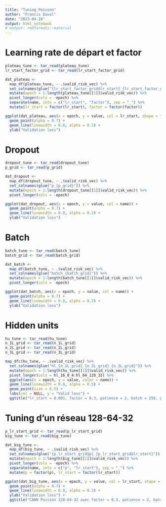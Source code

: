 ```yaml
---
title: "Tuning Poisson"
author: "Francis Duval"
date: "2023-04-18"
output: html_notebook
# output: rmdformats::material
---
```


# Learning rate de départ et factor

```r
plateau_tune <- tar_read(plateau_tune)
lr_start_factor_grid <- tar_read(lr_start_factor_grid)
```

```r
dat_plateau <- 
  map_df(plateau_tune, ~ .$valid_risk_vec) %>% 
  set_colnames(glue("{lr_start_factor_grid$lr_start}_{lr_start_factor_grid$factor}")) %>% 
  mutate(epoch = 1:length(plateau_tune[[1]]$valid_risk_vec)) %>% 
  pivot_longer(cols = -epoch) %>% 
  separate(name, into = c("lr_start", "factor"), sep = "_") %>% 
  mutate(lr_start = factor(lr_start), factor = factor(factor))
```

```r
ggplot(dat_plateau, aes(x = epoch, y = value, col = lr_start, shape = factor)) +
  geom_point(alpha = 0.7) +
  geom_line(linewidth = 0.8, alpha = 0.3) +
  ylab("Validation loss")
```

# Dropout

```r
dropout_tune <- tar_read(dropout_tune)
p_grid <- tar_read(p_grid)
```

```r
dat_dropout <- 
  map_df(dropout_tune, ~ .$valid_risk_vec) %>% 
  set_colnames(glue("p_{p_grid}")) %>% 
  mutate(epoch = 1:length(dropout_tune[[1]]$valid_risk_vec)) %>% 
  pivot_longer(cols = -epoch)
```

```r
ggplot(dat_dropout, aes(x = epoch, y = value, col = name)) +
  geom_point(alpha = 0.7) +
  geom_line(linewidth = 0.8, alpha = 0.3) +
  ylab("Validation loss")
```

# Batch

```r
batch_tune <- tar_read(batch_tune)
batch_grid <- tar_read(batch_grid)
```

```r
dat_batch <- 
  map_df(batch_tune, ~ .$valid_risk_vec) %>% 
  set_colnames(glue("batch_{batch_grid}")) %>% 
  mutate(epoch = 1:length(batch_tune[[1]]$valid_risk_vec)) %>% 
  pivot_longer(cols = -epoch)
```

```r
ggplot(dat_batch, aes(x = epoch, y = value, col = name)) +
  geom_point(alpha = 0.7) +
  geom_line(linewidth = 0.8, alpha = 0.3) +
  ylab("Validation loss")
```

# Hidden units

```r
hu_tune <- tar_read(hu_tune)
n_1L_grid <- tar_read(n_1L_grid)
n_2L_grid <- tar_read(n_2L_grid)
n_3L_grid <- tar_read(n_3L_grid)
```


```r
map_dfc(hu_tune, ~ .$valid_risk_vec) %>% 
  set_colnames(glue("hl_{n_1L_grid}_{n_2L_grid}_{n_3L_grid}")) %>% 
  mutate(epoch = 1:length(hu_tune[[1]]$valid_risk_vec)) %>% 
  pivot_longer(cols = hl_16_8_4:hl_64_128_32) %>% 
  ggplot(aes(x = epoch, y = value, color = name)) +
  geom_line(linewidth = 0.8, alpha = 0.5) +
  geom_point(size = 0.5) +
  labs(col = NULL, y = "Valid loss") +
  ggtitle("lr_start = 0.001, factor = 0.3, patience = 2, batch = 256, p = 0.2")
```

# Tuning d'un réseau 128-64-32


```r
p_lr_start_grid <- tar_read(p_lr_start_grid)
big_tune <- tar_read(big_tune)
```

```r
dat_big_tune <- 
  map_df(big_tune, ~ .$valid_risk_vec) %>% 
  set_colnames(glue("{p_lr_start_grid$p}_{p_lr_start_grid$lr_start}")) %>% 
  mutate(epoch = 1:length(big_tune[[1]]$valid_risk_vec)) %>% 
  pivot_longer(cols = -epoch) %>% 
  separate(name, into = c("p", "lr_start"), sep = "_") %>% 
  mutate(p = factor(p), lr_start = factor(lr_start))
```

```r
ggplot(dat_big_tune, aes(x = epoch, y = value, col = lr_start, shape = p)) +
  geom_point(alpha = 0.7) +
  geom_line(linewidth = 0.8, alpha = 0.3) +
  ylab("Validation loss") +
  ggtitle("CANN Poisson 128-64-32 avec factor = 0.3, patience = 2, batch = 256")
```


